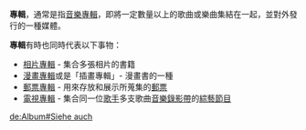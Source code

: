 '''專輯'''，通常是指[[音樂專輯|音樂專輯]]，即將一定數量以上的歌曲或樂曲集結在一起，並對外發行的一種媒體。

'''專輯'''有時也同時代表以下事物：
* [[相簿|相片專輯]] - 集合多張相片的書籍 
* [[漫畫|漫畫專輯]]或是「插畫專輯」- 漫畫書的一種 
* [[集郵冊|郵票專輯]] - 用來存放和展示所蒐集的[[郵票|郵票]]
* [[電視專輯|電視專輯]] - 集合同一位[[歌手|歌手]]多支歌曲[[音樂錄影帶|音樂錄影帶]]的[[綜藝節目|綜藝節目]]

{{disambig|Cat=二字作品消歧義}}

[[de:Album#Siehe_auch|de:Album#Siehe auch]]